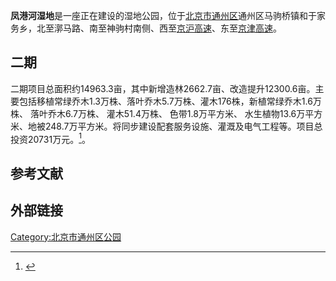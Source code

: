 '''凤港河湿地'''是一座正在建设的湿地公园，位于[[北京市|北京市]][[通州区_(北京市)|通州区]]通州区马驹桥镇和于家务乡，北至漷马路、南至神驹村南侧、西至[[京沪高速|京沪高速]]、东至[[京津高速|京津高速]]。

==二期==
二期项目总面积约14963.3亩，其中新增造林2662.7亩、改造提升12300.6亩。主要包括移植常绿乔木1.3万株、落叶乔木5.7万株、灌木176株，新植常绿乔木1.6万株、 落叶乔木6.7万株、 灌木51.4万株、 色带1.8万平方米、 水生植物13.6万平方米、地被248.7万平方米。将同步建设配套服务设施、灌溉及电气工程等。项目总投资20731万元。<ref name="二期">{{cite web |author1=通州区发展改革委|title=关于东南郊湿地建设工程（二期）实施方案的批复|url=http://zhengfu.bjtzh.gov.cn/bjtz/xxfb/202008/1310300.shtml}}</ref>。

==参考文献==
{{reflist}}

==外部链接==

{{北京城市副中心|state = collapsed}}
[[Category:北京市通州区公园|Category:北京市通州区公园]]